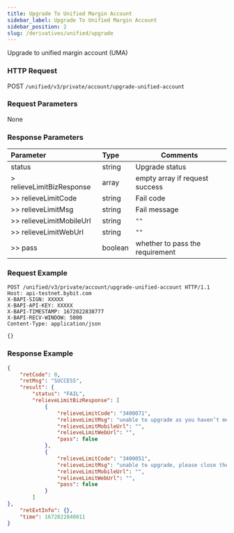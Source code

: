 ```yaml
---
title: Upgrade To Unified Margin Account
sidebar_label: Upgrade To Unified Margin Account
sidebar_position: 2
slug: /derivatives/unified/upgrade
---
```


Upgrade to unified margin account (UMA)

### HTTP Request
POST `/unified/v3/private/account/upgrade-unified-account`

### Request Parameters
None

### Response Parameters
| Parameter | Type | Comments|
|:----- |:-----|----- |
|status |string | Upgrade status |
|> relieveLimitBizResponse |array |empty array if request success |
|>> relieveLimitCode |string |Fail code |
|>> relieveLimitMsg |string |Fail message |
|>> relieveLimitMobileUrl |string |`""` |
|>> relieveLimitWebUrl |string |`""` |
|>> pass |boolean |whether to pass the requirement |

### Request Example

<Tabs>
<TabItem value="console" label="Console">

```http
POST /unified/v3/private/account/upgrade-unified-account HTTP/1.1
Host: api-testnet.bybit.com
X-BAPI-SIGN: XXXXX
X-BAPI-API-KEY: XXXXX
X-BAPI-TIMESTAMP: 1672022838777
X-BAPI-RECV-WINDOW: 5000
Content-Type: application/json

{}
```

</TabItem>
</Tabs>

### Response Example

<Tabs>
<TabItem value="resp" label="Response">

```json
{
    "retCode": 0,
    "retMsg": "SUCCESS",
    "result": {
        "status": "FAIL",
        "relieveLimitBizResponse": [
            {
                "relieveLimitCode": "3400071",
                "relieveLimitMsg": "unable to upgrade as you haven’t met the minimum asset requirement.",
                "relieveLimitMobileUrl": "",
                "relieveLimitWebUrl": "",
                "pass": false
            },
            {
                "relieveLimitCode": "3400051",
                "relieveLimitMsg": "unable to upgrade, please close the usdt perpetual positions in USDT account.",
                "relieveLimitMobileUrl": "",
                "relieveLimitWebUrl": "",
                "pass": false
            }
        ]
},
    "retExtInfo": {},
    "time": 1672022840011
}
```
</TabItem>
</Tabs>
